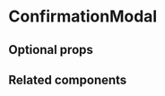 # ConfirmationModal

<ComponentDescription name="confirmation-modal" />

<Preview name="confirmation-modal" />

## Optional props

<PropsDocs name="confirmation-modal" />


## Related components

<RelatedComponentList>
  <RelatedComponent
    title="Modal"
    description="Modal displays content related to a minor job within a page's main job. It demands complete attention and blocks interactions outside the overlay."
    href="/components/modal"
  />
  <RelatedComponent
    title="Alert"
    description="Alerts call attention to a semantic message and load alongside the rest of the page content. They can optionally be dismissed upon user action."
    href="/components/alert"
  />
  <RelatedComponent
    title="Toast"
    description="Toasts can appear at any time to provide instant feedback on actions. They are usually temporary, but can also require the user to dismiss."
    href="/components/toast-stack"
  />
</RelatedComponentList>
